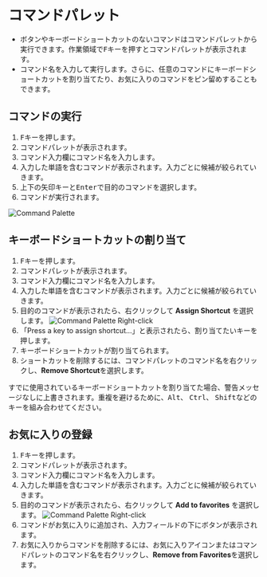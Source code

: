 
# コマンドパレット
- ボタンやキーボードショートカットのないコマンドはコマンドパレットから実行できます。作業領域で<kbd>F</kbd>キーを押すとコマンドパレットが表示されます。
- コマンド名を入力して実行します。さらに、任意のコマンドにキーボードショートカットを割り当てたり、お気に入りのコマンドをピン留めすることもできます。

## コマンドの実行
1. <kbd>F</kbd>キーを押します。
2. コマンドパレットが表示されます。
3. コマンド入力欄にコマンド名を入力します。
4. 入力した単語を含むコマンドが表示されます。入力ごとに候補が絞られていきます。
5. 上下の矢印キーと<kbd>Enter</kbd>で目的のコマンドを選択します。
6. コマンドが実行されます。

![Command Palette](./img/command-palette.gif)

## キーボードショートカットの割り当て
1. <kbd>F</kbd>キーを押します。
2. コマンドパレットが表示されます。
3. コマンド入力欄にコマンド名を入力します。
4. 入力した単語を含むコマンドが表示されます。入力ごとに候補が絞られていきます。
5. 目的のコマンドが表示されたら、右クリックして **Assign Shortcut** を選択します。
![Command Palette Right-click](./img/command-palette-right-click.png)
6. 「Press a key to assign shortcut...」と表示されたら、割り当てたいキーを押します。
7. キーボードショートカットが割り当てられます。
8. ショートカットを削除するには、コマンドパレットのコマンド名を右クリックし、**Remove Shortcut**を選択します。

<Callout type="warning" emoji="⚠️">
すでに使用されているキーボードショートカットを割り当てた場合、警告メッセージなしに上書きされます。重複を避けるために、<kbd>Alt</kbd>、 <kbd>Ctrl</kbd>、 <kbd>Shift</kbd>などのキーを組み合わせてください。
</Callout>

## お気に入りの登録
1. <kbd>F</kbd>キーを押します。
2. コマンドパレットが表示されます。
3. コマンド入力欄にコマンド名を入力します。
4. 入力した単語を含むコマンドが表示されます。入力ごとに候補が絞られていきます。
5. 目的のコマンドが表示されたら、右クリックして **Add to favorites** を選択します。
![Command Palette Right-click](./img/command-palette-right-click.png)
6. コマンドがお気に入りに追加され、入力フィールドの下にボタンが表示されます。
7. お気に入りからコマンドを削除するには、お気に入りアイコンまたはコマンドパレットのコマンド名を右クリックし、**Remove from Favorites**を選択します。







